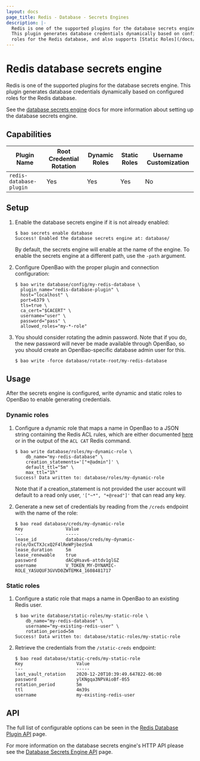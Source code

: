 ```yaml
---
layout: docs
page_title: Redis - Database - Secrets Engines
description: |-
  Redis is one of the supported plugins for the database secrets engine.
  This plugin generates database credentials dynamically based on configured
  roles for the Redis database, and also supports [Static Roles](/docs/secrets/databases#static-roles).
---
```


# Redis database secrets engine

Redis is one of the supported plugins for the database secrets engine. This
plugin generates database credentials dynamically based on configured roles for
the Redis database.

See the [database secrets engine](/docs/secrets/databases) docs for
more information about setting up the database secrets engine.

## Capabilities

| Plugin Name                 | Root Credential Rotation | Dynamic Roles | Static Roles | Username Customization |
| --------------------------- | ------------------------ | ------------- | ------------ | ---------------------- |
| `redis-database-plugin`     | Yes                      | Yes           | Yes          | No                     |

## Setup

1.  Enable the database secrets engine if it is not already enabled:

    ```shell-session
    $ bao secrets enable database
    Success! Enabled the database secrets engine at: database/
    ```

    By default, the secrets engine will enable at the name of the engine. To
    enable the secrets engine at a different path, use the `-path` argument.

1.  Configure OpenBao with the proper plugin and connection configuration:

    ```shell-session
    $ bao write database/config/my-redis-database \
      plugin_name="redis-database-plugin" \
      host="localhost" \
      port=6379 \
      tls=true \
      ca_cert="$CACERT" \
      username="user" \
      password="pass" \
      allowed_roles="my-*-role"
    ```

1.  You should consider rotating the admin password. Note that if you do, the
    new password will never be made available through OpenBao, so you should
    create an OpenBao-specific database admin user for this.

    ```shell-session
    $ bao write -force database/rotate-root/my-redis-database
    ```

## Usage

After the secrets engine is configured, write dynamic and static roles
to OpenBao to enable generating credentials.

### Dynamic roles

1.  Configure a dynamic role that maps a name in OpenBao to a JSON string
    containing the Redis ACL rules, which are either documented [here](https://redis.io/commands/acl-cat) or in the output
    of the `ACL CAT` Redis command.

    ```shell-session
    $ bao write database/roles/my-dynamic-role \
        db_name="my-redis-database" \
        creation_statements='["+@admin"]' \
        default_ttl="5m" \
        max_ttl="1h"
    Success! Data written to: database/roles/my-dynamic-role
    ```

    Note that if a creation_statement is not provided the user account will
    default to a read only user, `'["~*", "+@read"]'` that can read any key.

1.  Generate a new set of credentials by reading from the `/creds` endpoint with the name
    of the role:

    ```shell-session
    $ bao read database/creds/my-dynamic-role
    Key                Value
    ---                -----
    lease_id           database/creds/my-dynamic-role/OxCTXJcxQ2F4lReWPjbezSnA
    lease_duration     5m
    lease_renewable    true
    password           dACqHsav6-attdv1glGZ
    username           V_TOKEN_MY-DYNAMIC-ROLE_YASUQUF3GVVD0ZWTEMK4_1608481717
    ```

### Static roles

1.  Configure a static role that maps a name in OpenBao to an existing Redis
    user.

    ```shell-session
    $ bao write database/static-roles/my-static-role \
        db_name="my-redis-database" \
        username="my-existing-redis-user" \
        rotation_period=5m
    Success! Data written to: database/static-roles/my-static-role
    ```

1.  Retrieve the credentials from the `/static-creds` endpoint:

    ```shell-session
    $ bao read database/static-creds/my-static-role
    Key                    Value
    ---                    -----
    last_vault_rotation    2020-12-20T10:39:49.647822-06:00
    password               ylKNgqa3NPVAioBf-0S5
    rotation_period        5m
    ttl                    4m39s
    username               my-existing-redis-user
    ```

## API

The full list of configurable options can be seen in the [Redis Database Plugin API](/api-docs/secret/databases/redis) page.

For more information on the database secrets engine's HTTP API please see the [Database Secrets Engine API](/api-docs/secret/databases) page.

